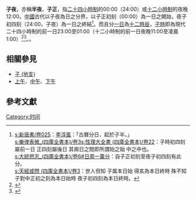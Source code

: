 {{NoteTA
|1=zh-cn:天干; zh-hk:天干; zh-tw:天干;
}}
{{Redirect2|子夜|茅盾所著小說|子夜 (小說)}}

'''子夜'''，亦稱'''半夜'''、'''子正'''，指[[二十四小時制|二十四小時制]]的00:00（24:00）或[[十二小時制|十二小時制]]的夜晚12:00。[[中國|中國]]古代以子夜為日之分界，以子正初刻（00:00）為一日之開始，夜子初四刻（24:00，子夜）為一日之終結<ref>[[s:新唐書/卷025|s:新唐書/卷025]]：[[李淳風|李淳風]]：「古曆分日，起於子半。」<br/>[[s:樂律表微_(四庫全書本)/卷3|s:樂律表微_(四庫全書本)/卷3]][[s:性理大全書_(四庫全書本)/卷22|s:性理大全書 (四庫全書本)/卷22]]：子時初四刻屬前一日 正四刻屬後日 其兩日之間即所謂始之始 中之中也。<br/>[[s:大統厯志_(四庫全書本)/卷6#日周一萬分|s:大統厯志_(四庫全書本)/卷6#日周一萬分]]：自子正初刻至夜子初四刻有此分。<br/>[[s:天經或問_(四庫全書本)/卷3|s:天經或問 (四庫全書本)/卷3]]：世人但知 子属本日始 得亥為本日終時 殊不知 子對中正初之刻為本日始時 夜子初四刻為本日終時。</ref>。而且分[[一日|一日]]為[[十二時辰|十二時辰]]，[[子_(地支)|子時]]即為現代二十四小時制的前一日23:00至01:00（十二小時制的前一日夜晚11:00至凌晨1:00）<ref>{{cite web|title=天干和地支|url=http://www.hko.gov.hk/gts/time/stemsandbranchesc.htm|language=zh-hant|publisher=香港天文台|access-date=2015-04-20|archive-date=2019-10-22|archive-url=https://web.archive.org/web/20191022202206/https://www.hko.gov.hk/gts/time/stemsandbranchesc.htm|dead-url=no}}</ref><ref>{{cite press release |title=重編國語辭典修訂本/ 【子夜】釋義 |url=https://www.cdc.gov.tw/Bulletin/Detail/1pNP8jNCR7aaRng1SwwpmA?typeid=9 |language=zh-tw |publisher=中華民國教育部 |date=2021-04-11 |access-date=2021-04-10 |archive-date=2021-04-28 |archive-url=https://web.archive.org/web/20210428150357/https://www.cdc.gov.tw/Bulletin/Detail/1pNP8jNCR7aaRng1SwwpmA?typeid=9 |dead-url=no }}</ref>。。

== 相關參見 ==
* [[子_(地支)|子 (地支)]]
* [[上午|上午]]、[[中午|中午]]、[[下午|下午]]

== 參考文獻 ==
{{reflist}}

{{Standard-stub}}
{{Authority control}}

[[Category:时间|Category:时间]]
{{一天裡的時間細分}}